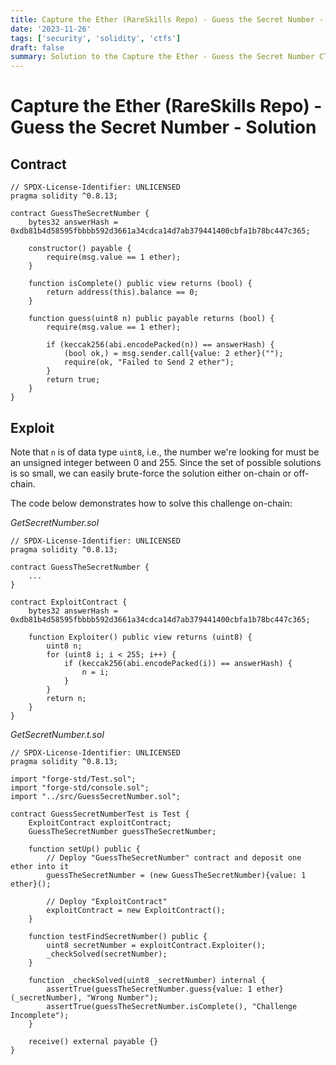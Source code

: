 ```yaml
---
title: Capture the Ether (RareSkills Repo) - Guess the Secret Number - Solution
date: '2023-11-26'
tags: ['security', 'solidity', 'ctfs']
draft: false
summary: Solution to the Capture the Ether - Guess the Secret Number CTF
---
```


# Capture the Ether (RareSkills Repo) - Guess the Secret Number - Solution

## Contract

```solidity
// SPDX-License-Identifier: UNLICENSED
pragma solidity ^0.8.13;

contract GuessTheSecretNumber {
    bytes32 answerHash = 0xdb81b4d58595fbbbb592d3661a34cdca14d7ab379441400cbfa1b78bc447c365;

    constructor() payable {
        require(msg.value == 1 ether);
    }

    function isComplete() public view returns (bool) {
        return address(this).balance == 0;
    }

    function guess(uint8 n) public payable returns (bool) {
        require(msg.value == 1 ether);

        if (keccak256(abi.encodePacked(n)) == answerHash) {
            (bool ok,) = msg.sender.call{value: 2 ether}("");
            require(ok, "Failed to Send 2 ether");
        }
        return true;
    }
}
```

## Exploit

Note that `n` is of data type `uint8`, i.e., the number we're looking for must be an unsigned integer between 0 and 255. Since the set of possible solutions is so small, we can easily brute-force the solution either on-chain or off-chain.

The code below demonstrates how to solve this challenge on-chain:

_GetSecretNumber.sol_

```solidity
// SPDX-License-Identifier: UNLICENSED
pragma solidity ^0.8.13;

contract GuessTheSecretNumber {
    ...
}

contract ExploitContract {
    bytes32 answerHash = 0xdb81b4d58595fbbbb592d3661a34cdca14d7ab379441400cbfa1b78bc447c365;

    function Exploiter() public view returns (uint8) {
        uint8 n;
        for (uint8 i; i < 255; i++) {
            if (keccak256(abi.encodePacked(i)) == answerHash) {
                n = i;
            }
        }
        return n;
    }
}

```

_GetSecretNumber.t.sol_

```solidity
// SPDX-License-Identifier: UNLICENSED
pragma solidity ^0.8.13;

import "forge-std/Test.sol";
import "forge-std/console.sol";
import "../src/GuessSecretNumber.sol";

contract GuessSecretNumberTest is Test {
    ExploitContract exploitContract;
    GuessTheSecretNumber guessTheSecretNumber;

    function setUp() public {
        // Deploy "GuessTheSecretNumber" contract and deposit one ether into it
        guessTheSecretNumber = (new GuessTheSecretNumber){value: 1 ether}();

        // Deploy "ExploitContract"
        exploitContract = new ExploitContract();
    }

    function testFindSecretNumber() public {
        uint8 secretNumber = exploitContract.Exploiter();
        _checkSolved(secretNumber);
    }

    function _checkSolved(uint8 _secretNumber) internal {
        assertTrue(guessTheSecretNumber.guess{value: 1 ether}(_secretNumber), "Wrong Number");
        assertTrue(guessTheSecretNumber.isComplete(), "Challenge Incomplete");
    }

    receive() external payable {}
}
```
